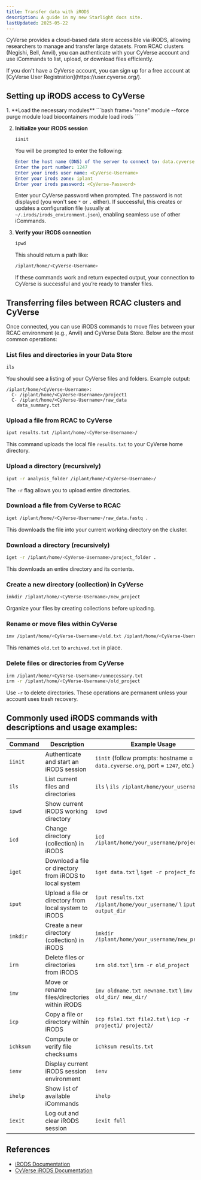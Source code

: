 ```yaml
---
title: Transfer data with iRODS
description: A guide in my new Starlight docs site.
lastUpdated: 2025-05-22
---
```


CyVerse provides a cloud-based data store accessible via iRODS, allowing researchers to manage and transfer large datasets. From RCAC clusters (Negishi, Bell,  Anvil), you can authenticate with your CyVerse account and use iCommands to list, upload, or download files efficiently. 


<Aside type="note">
If you don't have a CyVerse account, you can sign up for a free account at [CyVerse User Registration](https://user.cyverse.org/).
</Aside>



## Setting up iRODS access to CyVerse

<Steps>
1. **Load the necessary modules**
   ```bash frame="none"
   module --force purge
   module load biocontainers
   module load irods
   ```

2. **Initialize your iRODS session**
   ```bash frame="none"
   iinit
   ```
   You will be prompted to enter the following:

   ```yaml frame="none"
   Enter the host name (DNS) of the server to connect to: data.cyverse.org
   Enter the port number: 1247
   Enter your irods user name: <CyVerse-Username>
   Enter your irods zone: iplant
   Enter your irods password: <CyVerse-Password>
   ```
   Enter your CyVerse password when prompted. The password is not displayed (you won't see `*` or `.` either). If successful, this creates or updates a configuration file (usually at `~/.irods/irods_environment.json`), enabling seamless use of other iCommands.
   
3. **Verify your iRODS connection**
   ```bash frame="none"
   ipwd
   ```
   This should return a path like:
   ```bash frame="none"
   /iplant/home/<CyVerse-Username>
   ```
   If these commands work and return expected output, your connection to CyVerse is successful and you’re ready to transfer files.

</Steps>







## Transferring files between RCAC clusters and CyVerse

Once connected, you can use iRODS commands to move files between your RCAC environment (e.g., Anvil) and CyVerse Data Store. Below are the most common operations:

### List files and directories in your Data Store

```bash frame="none"
ils
```

You should see a listing of your CyVerse files and folders. Example output:

```
/iplant/home/<CyVerse-Username>:
  C- /iplant/home/<CyVerse-Username>/project1
  C- /iplant/home/<CyVerse-Username>/raw_data
    data_summary.txt
```


### Upload a file from RCAC to CyVerse

```bash frame="none"
iput results.txt /iplant/home/<CyVerse-Username>/
```

This command uploads the local file `results.txt` to your CyVerse home directory.

### Upload a directory (recursively)

```bash frame="none"
iput -r analysis_folder /iplant/home/<CyVerse-Username>/
```

The `-r` flag allows you to upload entire directories.


### Download a file from CyVerse to RCAC

```bash frame="none"
iget /iplant/home/<CyVerse-Username>/raw_data.fastq .
```

This downloads the file into your current working directory on the cluster.

### Download a directory (recursively)

```bash frame="none"
iget -r /iplant/home/<CyVerse-Username>/project_folder .
```

This downloads an entire directory and its contents.


### Create a new directory (collection) in CyVerse

```bash frame="none"
imkdir /iplant/home/<CyVerse-Username>/new_project
```

Organize your files by creating collections before uploading.


### Rename or move files within CyVerse

```bash frame="none"
imv /iplant/home/<CyVerse-Username>/old.txt /iplant/home/<CyVerse-Username>/archived.txt
```

This renames `old.txt` to `archived.txt` in place.


### Delete files or directories from CyVerse

```bash frame="none"
irm /iplant/home/<CyVerse-Username>/unnecessary.txt
irm -r /iplant/home/<CyVerse-Username>/old_project
```

Use `-r` to delete directories. These operations are permanent unless your account uses trash recovery.



## Commonly used iRODS commands with descriptions and usage examples:



| Command     | Description                                             | Example Usage                                                                 |
|-------------|---------------------------------------------------------|--------------------------------------------------------------------------------|
| `iinit`     | Authenticate and start an iRODS session                 | `iinit` (follow prompts: hostname = `data.cyverse.org`, port = `1247`, etc.)  |
| `ils`       | List current files and directories                      | `ils` \\ `ils /iplant/home/your_username`                                     |
| `ipwd`      | Show current iRODS working directory                    | `ipwd`                                                                         |
| `icd`       | Change directory (collection) in iRODS                  | `icd /iplant/home/your_username/project1`                                     |
| `iget`      | Download a file or directory from iRODS to local system | `iget data.txt` \\ `iget -r project_folder`                                   |
| `iput`      | Upload a file or directory from local system to iRODS   | `iput results.txt /iplant/home/your_username/` \\ `iput -r output_dir`        |
| `imkdir`    | Create a new directory (collection) in iRODS            | `imkdir /iplant/home/your_username/new_project`                               |
| `irm`       | Delete files or directories from iRODS                  | `irm old.txt` \\ `irm -r old_project`                                         |
| `imv`       | Move or rename files/directories within iRODS           | `imv oldname.txt newname.txt` \\ `imv old_dir/ new_dir/`                      |
| `icp`       | Copy a file or directory within iRODS                   | `icp file1.txt file2.txt` \\ `icp -r project1/ project2/`                     |
| `ichksum`   | Compute or verify file checksums                        | `ichksum results.txt`                                                         |
| `ienv`      | Display current iRODS session environment               | `ienv`                                                                         |
| `ihelp`     | Show list of available iCommands                        | `ihelp`                                                                        |
| `iexit`     | Log out and clear iRODS session                         | `iexit full`                                                                   |



## References

- [iRODS Documentation](https://irods.org/documentation/)
- [CyVerse iRODS Documentation](https://learning.cyverse.org/ds/icommands/)
